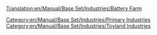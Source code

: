 [[Translation:en/Manual/Base Set/Industries/Battery Farm]]

{{en/Manual/Base Set/Industries/Industries|image=en/Manual/Base Set/Industries/BatteryFarm.png
|name=Battery Farm
|climates=[[en/Manual/Climates]]
|accepts=Nothing
|produces=[[en/Manual/Base Set/Cargos/Batteries]]
|notes=Not present in other [[en/Manual/Climates]].
}}

[[Category:en/Manual/Base Set/Industries/Primary Industries]]
[[Category:en/Manual/Base Set/Industries/Toyland Industries]]